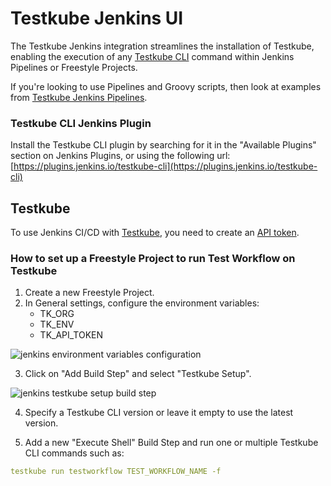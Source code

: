# Testkube Jenkins UI

The Testkube Jenkins integration streamlines the installation of Testkube, enabling the execution of any [Testkube CLI](https://docs.testkube.io/cli/testkube) command within Jenkins Pipelines or Freestyle Projects.

If you're looking to use Pipelines and Groovy scripts, then look at examples from [Testkube Jenkins Pipelines](./jenkins.mdx).

### Testkube CLI Jenkins Plugin

Install the Testkube CLI plugin by searching for it in the "Available Plugins" section on Jenkins Plugins, or using the following url:
[https://plugins.jenkins.io/testkube-cli](https://plugins.jenkins.io/testkube-cli)

## Testkube

To use Jenkins CI/CD with [Testkube](https://app.testkube.io/), you need to create an [API token](https://docs.testkube.io/testkube-pro/articles/organization-management/#api-tokens).

### How to set up a Freestyle Project to run Test Workflow on Testkube

1. Create a new Freestyle Project.
2. In General settings, configure the environment variables:
   - TK_ORG
   - TK_ENV
   - TK_API_TOKEN

![jenkins environment variables configuration](../img/jenkins-environment.png)

3. Click on "Add Build Step" and select "Testkube Setup".

![jenkins testkube setup build step](../img/jenkins-build-step.png)

4. Specify a Testkube CLI version or leave it empty to use the latest version.

5. Add a new "Execute Shell" Build Step and run one or multiple Testkube CLI commands such as:
<!-- ![jenkins execute shell](../img/jenkins-execute-shell.png) Commented this because image shows deprecated commands. Please take updated screenshots.
Adding updated command as code block for now-->

```yaml
testkube run testworkflow TEST_WORKFLOW_NAME -f
```
